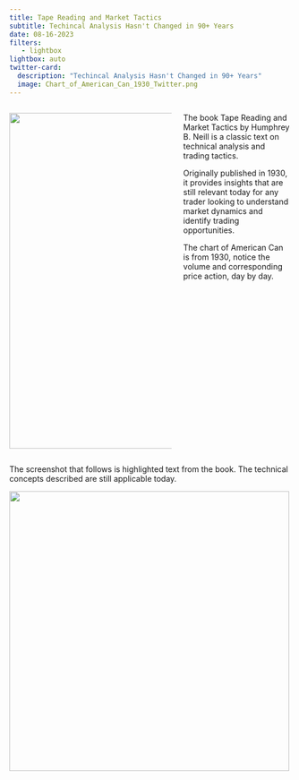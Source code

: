 ```yaml
---
title: Tape Reading and Market Tactics
subtitle: Techincal Analysis Hasn't Changed in 90+ Years
date: 08-16-2023
filters:
   - lightbox
lightbox: auto
twitter-card:
  description: "Techincal Analysis Hasn't Changed in 90+ Years"
  image: Chart_of_American_Can_1930_Twitter.png
---
```


::: columns

::: {.column width="60%"}
![](Chart_of_American_Can_1930.png){height="600"}
:::

::: {.column width="40%"}
The book Tape Reading and Market Tactics by Humphrey B. Neill is a classic text on technical analysis and trading tactics. 

Originally published in 1930, it provides insights that are still relevant today for any trader looking to understand market dynamics and identify trading opportunities.

The chart of American Can is from 1930, notice the volume and corresponding price action, day by day.
:::

:::



The screenshot that follows is highlighted text from the book. The technical concepts described are still applicable today.

![](quotes.png){height="500"}




<!-- ::: {.column-margin}
   This content will appear in the margin!
::: -->
